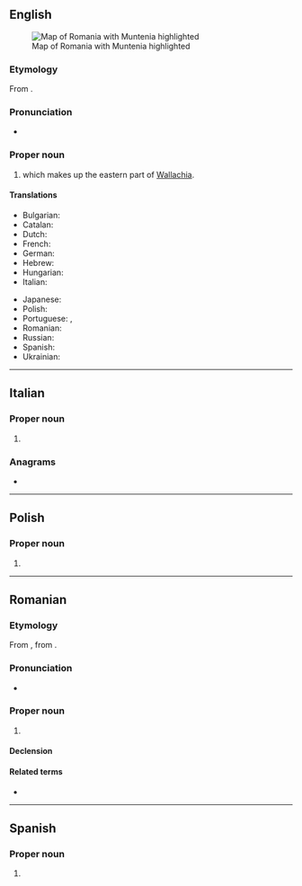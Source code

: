{{also|Munténia|Muntênia}}
==English==
{{wikipedia}}
[[Image:Muntenia.svg|thumb|right|Map of Romania with Muntenia highlighted]]

===Etymology===
From {{etyl|ro|en}} {{m|ro|Muntenia}}.

===Pronunciation===
* {{IPA|en|/mʊnˈtɛni.ə/}}

===Proper noun===
{{en-proper noun}}

# {{place|en|historical region|in southern|c/Romania}} which makes up the eastern part of [[Wallachia]].

====Translations====
{{trans-top|region of Romania}}
* Bulgarian: {{t|bg|Мунте́ния|f}}
* Catalan: {{t|ca|Muntènia|f}}
* Dutch: {{t|nl|Muntenië|n}}
* French: {{t+|fr|Munténie|f}}
* German: {{t|de|Große Walachei|f}}
* Hebrew: {{t|he|מונטניה|f}}
* Hungarian: {{t|hu|Munténia}}
* Italian: {{t|it|Muntenia|f}}
{{trans-mid}}
* Japanese: {{t|ja|ムンテニア|tr=Muntenia}}
* Polish: {{t+|pl|Muntenia|f}}
* Portuguese: {{t|pt|Muntênia|f}} {{qualifier|Brazil}}, {{t|pt|Munténia|f}} {{qualifier|Portugal}}
* Romanian: {{t+|ro|Muntenia|f}}
* Russian: {{t|ru|Мунте́ния|f}}
* Spanish: {{t|es|Muntenia|f}}
* Ukrainian: {{t|uk|Мунте́нія|f}}
{{trans-bottom}}

----

==Italian==
{{wikipedia|lang=it}}

===Proper noun===
{{it-proper noun|f}}

# {{place|it|historical region|c/Romania|t=Muntenia}}

===Anagrams===
* {{anagrams|it|a=aeimnntu|inumante}}

----

==Polish==
{{wikipedia|lang=pl}}

===Proper noun===
{{head|pl|proper noun|g=f}}

# {{place|pl|historical region|c/Romania|t=Muntenia}}

----

==Romanian==
{{wikipedia|lang=ro}}

===Etymology===
From {{af|ro|muntean|-ia}}, from {{m|ro|munte||mountain}}.

===Pronunciation===
* {{IPA|ro|[munˈte.ni.a]}}

===Proper noun===
{{ro-proper noun|f}}

# {{place|ro|historical region|c/Romania|t=Muntenia}}

====Declension====
{{ro-noun-f-ie|Munteni|n=sg}}

====Related terms====
* {{l|ro|muntenesc}}

----

==Spanish==
{{wikipedia|lang=es}}

===Proper noun===
{{es-proper noun|f}}

# {{place|es|historical region|in southern|c/Romania|t1=Muntenia}}
